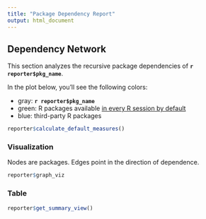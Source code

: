 ```yaml
---
title: "Package Dependency Report"
output: html_document
---
```


## Dependency Network

This section analyzes the recursive package dependencies of **`r reporter$pkg_name`**.

In the plot below, you'll see the following colors:

- gray: **`r reporter$pkg_name`**
- green: R packages available [in every R session by default](https://cran.r-project.org/doc/manuals/r-release/R-admin.html#Default-packages)
- blue: third-party R packages

```r
reporter$calculate_default_measures()
```

### Visualization

Nodes are packages. Edges point in the direction of dependence.

```r
reporter$graph_viz
```

### Table

```r
reporter$get_summary_view()
```
